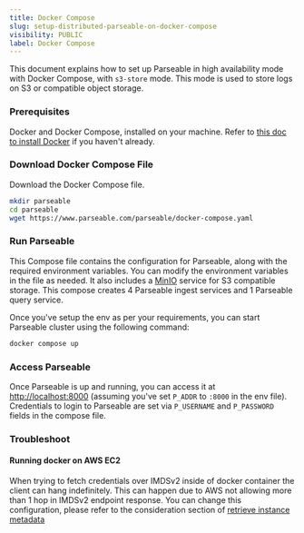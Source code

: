 ```yaml
---
title: Docker Compose
slug: setup-distributed-parseable-on-docker-compose
visibility: PUBLIC
label: Docker Compose
---
```


<head>
<title>How to Setup Distributed Parseable on Docker Compose? | Parseable</title>
<meta charSet="utf-8" />
<meta name="twitter:card" content="summary" />
</head>

This document explains how to set up Parseable in high availability mode with Docker Compose, with `s3-store` mode. This mode is used to store logs on S3 or compatible object storage.

### Prerequisites

Docker and Docker Compose, installed on your machine. Refer to [this doc to install Docker](https://www.docker.com/products/docker-desktop/) if you haven't already.

### Download Docker Compose File

Download the Docker Compose file.

```bash
mkdir parseable
cd parseable
wget https://www.parseable.com/parseable/docker-compose.yaml
```

### Run Parseable

This Compose file contains the configuration for Parseable, along with the required environment variables. You can modify the environment variables in the file as needed. It also includes a [MinIO](https://min.io/) service for S3 compatible storage. This compose creates 4 Parseable ingest services and 1 Parseable query service.

Once you've setup the env as per your requirements, you can start Parseable cluster using the following command:

```bash
docker compose up 
```

### Access Parseable

Once Parseable is up and running, you can access it at [http://localhost:8000](http://localhost:8000) (assuming you've set `P_ADDR` to `:8000` in the env file). Credentials to login to Parseable are set via `P_USERNAME` and `P_PASSWORD` fields in the compose file.

### Troubleshoot

#### Running docker on AWS EC2

When trying to fetch credentials over IMDSv2 inside of docker container the client can hang indefinitely. This can happen due to AWS not allowing more than 1 hop in IMDSv2 endpoint response. You can change this configuration, please refer to the consideration section of [retrieve instance metadata](https://docs.aws.amazon.com/AWSEC2/latest/UserGuide/instancedata-data-retrieval.html#imds-considerations)
